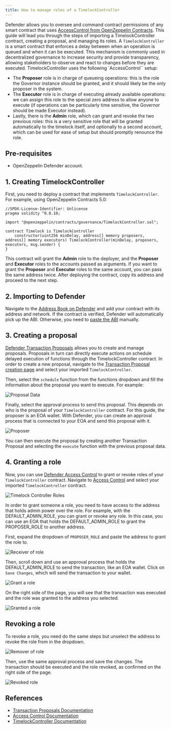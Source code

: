 ```yaml
---
title: How to manage roles of a TimelockController
---
```


Defender allows you to oversee and command contract permissions of any smart contract that uses [AccessControl from OpenZeppelin Contracts](https://docs.openzeppelin.com/contracts/api/access#AccessControl). This guide will lead you through the steps of importing a TimelockController contract, creating a proposal, and managing its roles. A `TimelockController` is a smart contract that enforces a delay between when an operation is queued and when it can be executed. This mechanism is commonly used in decentralized governance to increase security and provide transparency, allowing stakeholders to observe and react to changes before they are executed. TimelockController uses the following `AccessControl`` setup:

* The **Proposer** role is in charge of queueing operations: this is the role the Governor instance should be granted, and it should likely be the only proposer in the system.
* The **Executor** role is in charge of executing already available operations: we can assign this role to the special zero address to allow anyone to execute (if operations can be particularly time sensitive, the Governor should be made Executor instead).
* Lastly, there is the **Admin** role, which can grant and revoke the two previous roles: this is a very sensitive role that will be granted automatically to the timelock itself, and optionally to a second account, which can be used for ease of setup but should promptly renounce the role.

## Pre-requisites

* OpenZeppelin Defender account.

## 1. Creating TimelockController

First, you need to deploy a contract that implements `TimelockController`. For example, using OpenZeppelin Contracts 5.0:

```solidity
//SPDX-License-Identifier: Unlicense
pragma solidity ^0.8.18;

import "@openzeppelin/contracts/governance/TimelockController.sol";

contract Timelock is TimelockController
    constructor(uint256 minDelay, address[] memory proposers, address[] memory executors) TimelockController(minDelay, proposers, executors, msg.sender) {
}
```

This contract will grant the **Admin** role to the deployer, and the **Proposer** and **Executor** roles to the accounts passed as arguments. If you want to grant the **Proposer** and **Executor** roles to the same account, you can pass the same address twice. After deploying the contract, copy its address and proceed to the next step.

## 2. Importing to Defender

Navigate to the [Address Book on Defender](https://defender.openzeppelin.com/v2/#/address-book/new) and add your contract with its address and network. If the contract is verified, Defender will automatically pick up the ABI. Otherwise, you need to [paste the ABI](https://gist.github.com/mverzilli/a35ab1b5bd7039167cc9270e9fd60632) manually.

## 3. Creating a proposal

[Defender Transaction Proposals](/defender/module/transaction-proposals) allows you to create and manage proposals. Proposals in turn can directly execute actions on schedule delayed execution of functions through the TimelockController contract. In order to create a new proposal, navigate to the [Transaction Proposal creation page](https://defender.openzeppelin.com/v2/#/transaction-proposals/new?) and select your imported `TimelockController`.

Then, select the `schedule` function from the functions dropdown and fill the information about the proposal you want to execute. For example:

![Proposal Data](/defender/guide-timelock-roles-schedule.png)

Finally, select the approval process to send this proposal. This depends on who is the proposal of your `TimelockController` contract. For this guide, the proposer is an EOA wallet. With Defender, you can create an approval process that is connected to your EOA and send this proposal with it.

![Proposer](/defender/guide-timelock-proposer.png)

You can then execute the proposal by creating another Transaction Proposal and selecting the `execute` function with the previous proposal data.

## 4. Granting a role

Now, you can use [Defender Access Control](/defender/module/access-control) to grant or revoke roles of your `TimelockController` contract. Navigate to [Access Control](https://defender.openzeppelin.com/v2/#/access-control/contracts) and select your imported `TimelockController` contract.

![Timelock Controller Roles](/defender/guide-timelock-roles.png)

In order to grant someone a role, you need to have access to the address that holds admin power over the role. For example, with the DEFAULT_ADMIN_ROLE, you can grant or revoke any role. In this case, you can use an EOA that holds the DEFAULT_ADMIN_ROLE to grant the PROPOSER_ROLE to another address.

First, expand the dropdown of `PROPOSER_ROLE` and paste the address to grant the role to.

![Receiver of role](/defender/guide-timelock-role-receiver.png)

Then, scroll down and use an approval process that holds the DEFAULT_ADMIN_ROLE to send the transaction, like an EOA wallet. Click on `Save Changes`, which will send the transaction to your wallet.

![Grant a role](/defender/guide-timelock-roles-grant.png)

On the right side of the page, you will see that the transaction was executed and the role was granted to the address you selected.

![Granted a role](/defender/guide-timelock-roles-granted.png)

## Revoking a role

To revoke a role, you need do the same steps but unselect the address to revoke the role from in the dropdown.

![Remover of role](/defender/guide-timelock-role-remover.png)

Then, use the same approval process and save the changes. The transaction should be executed and the role revoked, as confirmed on the right side of the page.

![Revoked role](/defender/guide-timelock-role-revoked.png)

## References

* [Transaction Proposals Documentation](/defender/module/transaction-proposals)
* [Access Control Documentation](/defender/module/access-control)
* [TimelockController Documentation](https://docs.openzeppelin.com/contracts/governance#timelock)
